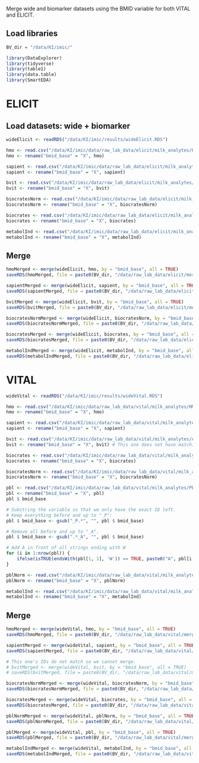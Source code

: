 Merge wide and biomarker datasets using the BMID variable for both VITAL and ELICIT.

## Load libraries
```r
BV_dir = "/data/KI/imic/"

library(DataExplorer)
library(tidyverse)
library(table1)
library(data.table)
library(SmartEDA)
```

# ELICIT

## Load datasets: wide + biomarker
```r
wideElicit <- readRDS("/data/KI/imic/results/wideElicit.RDS")

hmo <- read.csv("/data/KI/imic/data/raw_lab_data/elicit/milk_analytes/HMO_ELICIT.csv")
hmo <- rename("bmid_base" = "X", hmo)

sapient <- read.csv("/data/KI/imic/data/raw_lab_data/elicit/milk_analytes/Sapient_ELICIT.csv")
sapient <- rename("bmid_base" = "X", sapient)

bvit <- read.csv("/data/KI/imic/data/raw_lab_data/elicit/milk_analytes/Allen_Bvit_ELICIT.csv")
bvit <- rename("bmid_base" = "X", bvit)

biocratesNorm <- read.csv("/data/KI/imic/data/raw_lab_data/elicit/milk_analytes/Biocrates_ELICIT_Normalized_toALL_NS.csv")
biocratesNorm <- rename("bmid_base" = "X", biocratesNorm)

biocrates <- read.csv("/data/KI/imic/data/raw_lab_data/elicit/milk_analytes/Biocrates_ELICIT_NOT_Normalized.csv")
biocrates <- rename("bmid_base" = "X", biocrates)

metabolInd <- read.csv("/data/KI/imic/data/raw_lab_data/elicit/milk_analytes/MetaboIndicators/Biocrates_ELICIT_Normalized_MetaboINDICATOR.csv")
metabolInd <- rename("bmid_base" = "X", metabolInd)
```

## Merge
```r
hmoMerged <- merge(wideElicit, hmo, by = "bmid_base", all = TRUE)
saveRDS(hmoMerged, file = paste0(BV_dir, "/data/raw_lab_data/elicit/merged/hmo.RDS"))

sapientMerged <- merge(wideElicit, sapient, by = "bmid_base", all = TRUE)
saveRDS(sapientMerged, file = paste0(BV_dir, "/data/raw_lab_data/elicit/merged/sapient.RDS"))

bvitMerged <- merge(wideElicit, bvit, by = "bmid_base", all = TRUE)
saveRDS(bvitMerged, file = paste0(BV_dir, "/data/raw_lab_data/elicit/merged/bvit.RDS"))

biocratesNormMerged <- merge(wideElicit, biocratesNorm, by = "bmid_base", all = TRUE)
saveRDS(biocratesNormMerged, file = paste0(BV_dir, "/data/raw_lab_data/elicit/merged/biocratesNorm.RDS"))

biocratesMerged <- merge(wideElicit, biocrates, by = "bmid_base", all = TRUE)
saveRDS(biocratesMerged, file = paste0(BV_dir, "/data/raw_lab_data/elicit/merged/biocrates.RDS"))

metabolIndMerged <- merge(wideElicit, metabolInd, by = "bmid_base", all = TRUE)
saveRDS(metabolIndMerged, file = paste0(BV_dir, "/data/raw_lab_data/elicit/merged/metabolInd.RDS"))
```

# VITAL
```r
wideVital <- readRDS("/data/KI/imic/results/wideVital.RDS")

hmo <- read.csv("/data/KI/imic/data/raw_lab_data/vital/milk_analytes/HMO_VITAL.csv")
hmo <- rename("bmid_base" = "X", hmo)

sapient <- read.csv("/data/KI/imic/data/raw_lab_data/vital/milk_analytes/Sapient_VITAL.csv")
sapient <- rename("bmid_base" = "X", sapient)

bvit <- read.csv("/data/KI/imic/data/raw_lab_data/vital/milk_analytes/Allen_Bvit_VITAL.csv")
bvit <- rename("bmid_base" = "X", bvit) # This one does not have matching ID.

biocrates <- read.csv("/data/KI/imic/data/raw_lab_data/vital/milk_analytes/Biocrates_VITAL_NOT_Normalized.csv")
biocrates <- rename("bmid_base" = "X", biocrates)

biocratesNorm <- read.csv("/data/KI/imic/data/raw_lab_data/vital/milk_analytes/Biocrates_VITAL_Normalized_toALL_NS.csv")
biocratesNorm <- rename("bmid_base" = "X", biocratesNorm)

pbl <- read.csv("/data/KI/imic/data/raw_lab_data/vital/milk_analytes/PBL_VITAL_NOT_Normalized.csv")
pbl <- rename("bmid_base" = "X", pbl)
pbl $ bmid_base

# Substring the variable so that we only have the exact ID left.
# Keep everything before and up to "_P": 
pbl $ bmid_base <- gsub("_P.*", "", pbl $ bmid_base)

# Remove all before and up to "_A".
pbl $ bmid_base <- gsub(".*_A", "", pbl $ bmid_base)

# Add A in front of all strings ending with W
for (i in 1:nrow(pbl)) {
    ifelse(isTRUE(endsWith(pbl[1, 1], 'W')) == TRUE, paste0("A", pbl[i, 1]), pbl[i, 1])
}

pblNorm <- read.csv("/data/KI/imic/data/raw_lab_data/vital/milk_analytes/PBL_VITAL_Normalized.csv")
pblNorm <- rename("bmid_base" = "X", pblNorm)

metabolInd <- read.csv("/data/KI/imic/data/raw_lab_data/vital/milk_analytes/MetaboIndicators/Biocrates_VITAL_Normalized_MetaboINDICATOR.csv")
metabolInd <- rename("bmid_base" = "X", metabolInd)
```

## Merge
```r
hmoMerged <- merge(wideVital, hmo, by = "bmid_base", all = TRUE)
saveRDS(hmoMerged, file = paste0(BV_dir, "/data/raw_lab_data/vital/merged/hmo.RDS"))

sapientMerged <- merge(wideVital, sapient, by = "bmid_base", all = TRUE)
saveRDS(sapientMerged, file = paste0(BV_dir, "/data/raw_lab_data/vital/merged/sapient.RDS"))

# This one's IDs do not match so we cannot merge.
# bvitMerged <- merge(wideVital, bvit, by = "bmid_base", all = TRUE)
# saveRDS(bvitMerged, file = paste0(BV_dir, "/data/raw_lab_data/vital/merged/bvit.RDS"))

biocratesNormMerged <- merge(wideVital, biocratesNorm, by = "bmid_base", all = TRUE)
saveRDS(biocratesNormMerged, file = paste0(BV_dir, "/data/raw_lab_data/vital/merged/biocratesNorm.RDS"))

biocratesMerged <- merge(wideVital, biocrates, by = "bmid_base", all = TRUE)
saveRDS(biocratesMerged, file = paste0(BV_dir, "/data/raw_lab_data/vital/merged/biocrates.RDS"))

pblNormMerged <- merge(wideVital, pblNorm, by = "bmid_base", all = TRUE)
saveRDS(pblNormMerged, file = paste0(BV_dir, "/data/raw_lab_data/vital/merged/pblNorm.RDS"))

pblMerged <- merge(wideVital, pbl, by = "bmid_base", all = TRUE)
saveRDS(pblMerged, file = paste0(BV_dir, "/data/raw_lab_data/vital/merged/pbl.RDS"))

metabolIndMerged <- merge(wideVital, metabolInd, by = "bmid_base", all = TRUE)
saveRDS(metabolIndMerged, file = paste0(BV_dir, "/data/raw_lab_data/vital/merged/metabolInd.RDS"))
```








